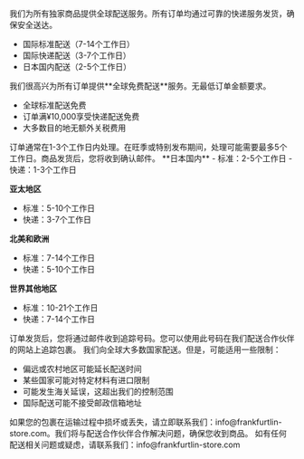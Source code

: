
<PolicySection title="配送方式">
我们为所有独家商品提供全球配送服务。所有订单均通过可靠的快递服务发货，确保安全送达。

- 国际标准配送（7-14个工作日）
- 国际快递配送（3-7个工作日）
- 日本国内配送（2-5个工作日）
</PolicySection>

<PolicySection title="配送费用">
我们很高兴为所有订单提供**全球免费配送**服务。无最低订单金额要求。

- 全球标准配送免费
- 订单满¥10,000享受快递配送免费
- 大多数目的地无额外关税费用
</PolicySection>

<PolicySection title="处理时间">
订单通常在1-3个工作日内处理。在旺季或特别发布期间，处理可能需要最多5个工作日。商品发货后，您将收到确认邮件。
</PolicySection>

<PolicySection title="配送时间">
**日本国内**
- 标准：2-5个工作日
- 快递：1-3个工作日

**亚太地区**
- 标准：5-10个工作日
- 快递：3-7个工作日

**北美和欧洲**
- 标准：7-14个工作日
- 快递：5-10个工作日

**世界其他地区**
- 标准：10-21个工作日
- 快递：7-14个工作日
</PolicySection>

<PolicySection title="订单追踪">
订单发货后，您将通过邮件收到追踪号码。您可以使用此号码在我们配送合作伙伴的网站上追踪包裹。
</PolicySection>

<PolicySection title="配送限制">
我们向全球大多数国家配送。但是，可能适用一些限制：

- 偏远或农村地区可能延长配送时间
- 某些国家可能对特定材料有进口限制
- 可能发生海关延误，这超出我们的控制范围
- 国际配送可能不接受邮政信箱地址
</PolicySection>

<PolicySection title="损坏或丢失的包裹">
如果您的包裹在运输过程中损坏或丢失，请立即联系我们：info@frankfurtlin-store.com。我们将与配送合作伙伴合作解决问题，确保您收到商品。
</PolicySection>

<PolicySection title="联系我们">
如有任何配送相关问题或疑虑，请联系我们：info@frankfurtlin-store.com
</PolicySection>
